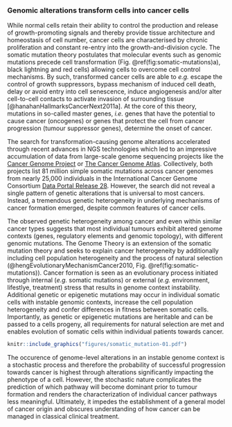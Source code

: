 ### Genomic alterations transform cells into cancer cells {#smt}

While normal cells retain their ability to control the production and release of growth-promoting signals and thereby provide tissue architecture and homeostasis of cell number, cancer cells are characterised by chronic proliferation and constant re-entry into the growth-and-division cycle. The somatic mutation theory postulates that molecular events such as genomic mutations precede cell transformation (Fig. \@ref(fig:somatic-mutations)a), black lightning and red cells) allowing cells to overcome cell control mechanisms. By such, transformed cancer cells are able to *e.g.* escape the control of growth suppressors, bypass mechanism of induced cell death, delay or avoid entry into cell senescence, induce angiogenesis and/or alter cell-to-cell contacts to activate invasion of surrounding tissue [@hanahanHallmarksCancerNext2011a]. At the core of this theory, mutations in so-called master genes, *i.e.* genes that have the potential to cause cancer (oncogenes) or genes that protect the cell from cancer progression (tumour suppressor genes), determine the onset of cancer. 

The search for transformation-causing genome alterations accelerated through recent advances in NGS technologies which led to an impressive accumulation of data from large-scale genome sequencing projects like the [Cancer Genome Project](cancer.sanger.ac.uk) or [The Cancer Genome Atlas](cancergenome.nih.gov). Collectively, both projects list 81 million simple somatic mutations across cancer genomes from nearly 25,000 individuals in the International Cancer Genome Consortium [Data Portal Release 28](https://dcc.icgc.org/releases/release_28). However, the search did not reveal a single pattern of genetic alterations that is universal to most cancers. Instead, a tremendous genetic heterogeneity in underlying mechanisms of cancer formation emerged, despite common features of cancer cells.

The observed genetic heterogeneity among cancer and even within similar cancer types suggests that most individual tumours exhibit altered genome contexts (genes, regulatory elements and genomic topology), with different genomic mutations. The Genome Theory is an extension of the somatic mutation theory and seeks to explain cancer heterogeneity by additionally including cell population heterogeneity and the process of natural selection (@hengEvolutionaryMechanismCancer2010, Fig. \@ref(fig:somatic-mutations)). Cancer formation is seen as an evolutionary process initiated through internal (*e.g.* somatic mutations) or external (*e.g.* environment, lifestlye, treatment) stress that results in genome context instability. Additional genetic or epigenetic mutations may occur in individual somatic cells with instable genomic contexts, increase the cell population heterogeneity and confer differences in fitness between somatic cells. Importantly, as genetic or epigenetic mutations are heritable and can be passed to a cells progeny, all requirements for natural selection are met and enables evolution of somatic cells within individual patients towards cancer.

```r

knitr::include_graphics("figures/somatic_mutation-01.pdf")
```

The occurence of genome-level alterations in an instable genome context is a stochastic process and therefore the probability of successful progression towards cancer is highest through alterations significantly impacting the phenotype of a cell. However, the stochastic nature complicates the prediction of which pathway will become dominant prior to tumour formation and renders the characterization of individual cancer pathways less meaningful. Ultimately, it impedes the establishment of a general model of cancer origin and obscures understanding of how cancer can be managed in classical clinical treatment.
